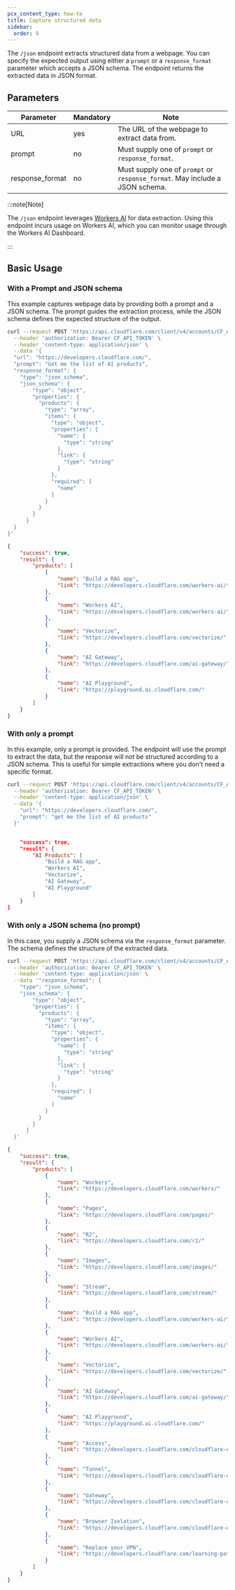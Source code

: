 ```yaml
---
pcx_content_type: how-to
title: Capture structured data
sidebar:
  order: 9
---
```


The `/json` endpoint extracts structured data from a webpage. You can specify the expected output using either a `prompt` or a `response_format` parameter which accepts a JSON schema. The endpoint returns the extracted data in JSON format.

## Parameters

| Parameter       | Mandatory | Note                                                                         |
| --------------- | --------- | ---------------------------------------------------------------------------- |
| URL             | yes       | The URL of the webpage to extract data from.                                 |
| prompt          | no        | Must supply one of `prompt` or `response_format`.                            |
| response_format | no        | Must supply one of `prompt` or `response_format`. May include a JSON schema. |

:::note[Note]

The `/json` endpoint leverages [Workers AI](/workers-ai/) for data extraction. Using this endpoint incurs usage on Workers AI, which you can monitor usage through the Workers AI Dashboard.

:::

## Basic Usage

### With a Prompt and JSON schema

This example captures webpage data by providing both a prompt and a JSON schema. The prompt guides the extraction process, while the JSON schema defines the expected structure of the output.

```bash
curl --request POST 'https://api.cloudflare.com/client/v4/accounts/CF_ACCOUNT_ID/browser-rendering/json' \
  --header 'authorization: Bearer CF_API_TOKEN' \
  --header 'content-type: application/json' \
  --data '{
  "url": "https://developers.cloudflare.com/",
  "prompt": "Get me the list of AI products",
  "response_format": {
    "type": "json_schema",
    "json_schema": {
        "type": "object",
        "properties": {
          "products": {
            "type": "array",
            "items": {
              "type": "object",
              "properties": {
                "name": {
                  "type": "string"
                },
                "link": {
                  "type": "string"
                }
              },
              "required": [
                "name"
              ]
            }
          }
        }
      }
  }
}'
```


```json output collapse={15-48}
{
	"success": true,
	"result": {
		"products": [
			{
				"name": "Build a RAG app",
				"link": "https://developers.cloudflare.com/workers-ai/tutorials/build-a-retrieval-augmented-generation-ai/"
			},
			{
				"name": "Workers AI",
				"link": "https://developers.cloudflare.com/workers-ai/"
			},
			{
				"name": "Vectorize",
				"link": "https://developers.cloudflare.com/vectorize/"
			},
			{
				"name": "AI Gateway",
				"link": "https://developers.cloudflare.com/ai-gateway/"
			},
			{
				"name": "AI Playground",
				"link": "https://playground.ai.cloudflare.com/"
			}
		]
	}
}
```

### With only a prompt

In this example, only a prompt is provided. The endpoint will use the prompt to extract the data, but the response will not be structured according to a JSON schema.
This is useful for simple extractions where you don't need a specific format.

```bash
curl --request POST 'https://api.cloudflare.com/client/v4/accounts/CF_ACCOUNT_ID/browser-rendering/json' \
  --header 'authorization: Bearer CF_API_TOKEN' \
  --header 'content-type: application/json' \
  --data '{
    "url": "https://developers.cloudflare.com/",
    "prompt": "get me the list of AI products"
  }'
```


```json output

	"success": true,
	"result": {
		"AI Products": [
			"Build a RAG app",
			"Workers AI",
			"Vectorize",
			"AI Gateway",
			"AI Playground"
		]
	}
}
```

### With only a JSON schema (no prompt)

In this case, you supply a JSON schema via the `response_format` parameter. The schema defines the structure of the extracted data.

```bash
curl --request POST 'https://api.cloudflare.com/client/v4/accounts/CF_ACCOUNT_ID/browser-rendering/json' \
  --header 'authorization: Bearer CF_API_TOKEN' \
  --header 'content-type: application/json' \
  --data '"response_format": {
    "type": "json_schema",
    "json_schema": {
        "type": "object",
        "properties": {
          "products": {
            "type": "array",
            "items": {
              "type": "object",
              "properties": {
                "name": {
                  "type": "string"
                },
                "link": {
                  "type": "string"
                }
              },
              "required": [
                "name"
              ]
            }
          }
        }
      }
  }'
```


```json output collapse={13-68}
{
	"success": true,
	"result": {
		"products": [
			{
				"name": "Workers",
				"link": "https://developers.cloudflare.com/workers/"
			},
			{
				"name": "Pages",
				"link": "https://developers.cloudflare.com/pages/"
			},
			{
				"name": "R2",
				"link": "https://developers.cloudflare.com/r2/"
			},
			{
				"name": "Images",
				"link": "https://developers.cloudflare.com/images/"
			},
			{
				"name": "Stream",
				"link": "https://developers.cloudflare.com/stream/"
			},
			{
				"name": "Build a RAG app",
				"link": "https://developers.cloudflare.com/workers-ai/tutorials/build-a-retrieval-augmented-generation-ai/"
			},
			{
				"name": "Workers AI",
				"link": "https://developers.cloudflare.com/workers-ai/"
			},
			{
				"name": "Vectorize",
				"link": "https://developers.cloudflare.com/vectorize/"
			},
			{
				"name": "AI Gateway",
				"link": "https://developers.cloudflare.com/ai-gateway/"
			},
			{
				"name": "AI Playground",
				"link": "https://playground.ai.cloudflare.com/"
			},
			{
				"name": "Access",
				"link": "https://developers.cloudflare.com/cloudflare-one/policies/access/"
			},
			{
				"name": "Tunnel",
				"link": "https://developers.cloudflare.com/cloudflare-one/connections/connect-networks/"
			},
			{
				"name": "Gateway",
				"link": "https://developers.cloudflare.com/cloudflare-one/policies/gateway/"
			},
			{
				"name": "Browser Isolation",
				"link": "https://developers.cloudflare.com/cloudflare-one/policies/browser-isolation/"
			},
			{
				"name": "Replace your VPN",
				"link": "https://developers.cloudflare.com/learning-paths/replace-vpn/concepts/"
			}
		]
	}
}
```
